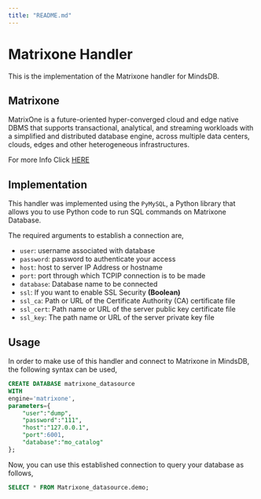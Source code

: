```yaml
---
title: "README.md"
---
```


# Matrixone Handler

This is the implementation of the  Matrixone handler for MindsDB.

##  Matrixone
MatrixOne is a future-oriented hyper-converged cloud and edge native DBMS that supports transactional, analytical, and streaming workloads with a simplified and distributed database engine, across multiple data centers, clouds, edges and other heterogeneous infrastructures.

For more Info Click [HERE](https://github.com/matrixorigin/matrixone)

## Implementation
This handler was implemented using the `PyMySQL`, a Python library that allows you to use Python code to run SQL commands on Matrixone Database.

The required arguments to establish a connection are,
* `user`: username associated with database
* `password`: password to authenticate your access
* `host`: host to server IP Address or hostname
* `port`: port through which TCPIP connection is to be made
* `database`: Database name to be connected
* `ssl`: If you want to enable SSL Security **(Boolean)**
* `ssl_ca`: Path or URL of the Certificate Authority (CA) certificate file
* `ssl_cert`: Path name or URL of the server public key certificate file
* `ssl_key`: The path name or URL of the server private key file
  

## Usage
In order to make use of this handler and connect to Matrixone in MindsDB, the following syntax can be used,
~~~~sql
CREATE DATABASE matrixone_datasource
WITH
engine='matrixone',
parameters={
    "user":"dump",
    "password":"111",
    "host":"127.0.0.1",
    "port":6001,
    "database":"mo_catalog"
};
~~~~

Now, you can use this established connection to query your database as follows,
~~~~sql
SELECT * FROM Matrixone_datasource.demo;
~~~~
